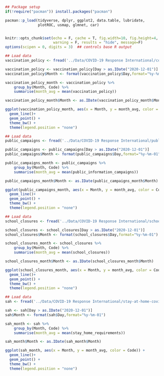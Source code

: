 
```r
## Package setup
if(!require("pacman")) install.packages("pacman")

pacman::p_load(tidyverse, dplyr, ggplot2, data.table, lubridate,
               plotROC, usmap, glmnet, car)


knitr::opts_chunk$set(echo = F, cache = T, fig.width=10, fig.height=4,
                      warning = F, results = "hide", message=F)
options(scipen = 0, digits = 3)  ## controls base R output
```


```r
## Load data
vaccination_policy <- fread('../Data/COVID-19 Response International/covid-vaccination-policy.csv')

vaccination_policy <- vaccination_policy[Day > as.IDate("2020-12-01")]
vaccination_policy$Month <- format(vaccination_policy$Day,format="%y-%m-01")

vaccination_policy_month <- vaccination_policy %>% 
    group_by(Month, Code) %>% 
    summarise(month_avg = mean(vaccination_policy))

vaccination_policy_month$Month <- as.IDate(vaccination_policy_month$Month)

ggplot(vaccination_policy_month, aes(x = Month, y = month_avg, color = Code)) +
  geom_line()+
  geom_point() +
  theme_bw() +
  theme(legend.position = "none")
```

```r
## Load data
public_campaigns <- fread('../Data/COVID-19 Response International/public-campaigns-covid.csv')

public_campaigns <- public_campaigns[Day > as.IDate("2020-12-01")]
public_campaigns$Month <- format(public_campaigns$Day,format="%y-%m-01")

public_campaigns_month <- public_campaigns %>% 
    group_by(Month, Code) %>% 
    summarise(month_avg = mean(public_information_campaigns))

public_campaigns_month$Month <- as.IDate(public_campaigns_month$Month)

ggplot(public_campaigns_month, aes(x = Month, y = month_avg, color = Code)) +
  geom_line()+
  geom_point() +
  theme_bw() +
  theme(legend.position = "none")
```

```r
## Load data
school_closures <- fread('../Data/COVID-19 Response International/school-closures-covid.csv')

school_closures <- school_closures[Day > as.IDate("2020-12-01")]
school_closures$Month <- format(school_closures$Day,format="%y-%m-01")

school_closures_month <- school_closures %>% 
    group_by(Month, Code) %>% 
    summarise(month_avg = mean(school_closures))

school_closures_month$Month <- as.IDate(school_closures_month$Month)

ggplot(school_closures_month, aes(x = Month, y = month_avg, color = Code)) +
  geom_line()+
  geom_point() +
  theme_bw() +
  theme(legend.position = "none")
```

```r
## Load data
sah <- fread('../Data/COVID-19 Response International/stay-at-home-covid.csv')

sah <- sah[Day > as.IDate("2020-12-01")]
sah$Month <- format(sah$Day,format="%y-%m-01")

sah_month <- sah %>% 
    group_by(Month, Code) %>% 
    summarise(month_avg = mean(stay_home_requirements))

sah_month$Month <- as.IDate(sah_month$Month)

ggplot(sah_month, aes(x = Month, y = month_avg, color = Code)) +
  geom_line()+
  geom_point() +
  theme_bw() +
  theme(legend.position = "none")
```